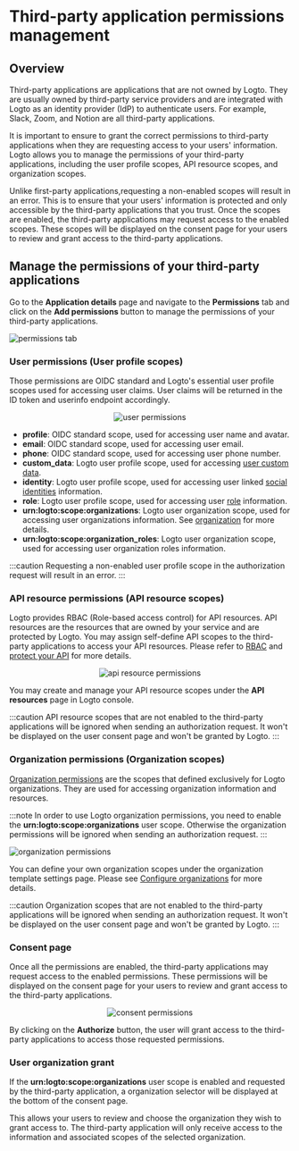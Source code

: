 
<head>
  <link
    rel="canonical"
    href="https://docs.logto.io/integrate-logto/third-party-application/oidc-third-party-application/permission-management/"
  />
</head>

# Third-party application permissions management

## Overview

Third-party applications are applications that are not owned by Logto. They are usually owned by third-party service providers and are integrated with Logto as an identity provider (IdP) to authenticate users. For example, Slack, Zoom, and Notion are all third-party applications.

It is important to ensure to grant the correct permissions to third-party applications when they are requesting access to your users' information. Logto allows you to manage the permissions of your third-party applications, including the user profile scopes, API resource scopes, and organization scopes.

Unlike first-party applications,requesting a non-enabled scopes will result in an error. This is to ensure that your users' information is protected and only accessible by the third-party applications that you trust. Once the scopes are enabled, the third-party applications may request access to the enabled scopes. These scopes will be displayed on the consent page for your users to review and grant access to the third-party applications.

## Manage the permissions of your third-party applications

Go to the **Application details** page and navigate to the **Permissions** tab and click on the **Add permissions** button to manage the permissions of your third-party applications.

![permissions tab](./assets/permission-settings.webp)

### User permissions (User profile scopes)

Those permissions are OIDC standard and Logto's essential user profile scopes used for accessing user claims. User claims will be returned in the ID token and userinfo endpoint accordingly.

<center>
  <img src={UserPermissions} alt="user permissions" width={700} />
</center>

- **profile**: OIDC standard scope, used for accessing user name and avatar.
- **email**: OIDC standard scope, used for accessing user email.
- **phone**: OIDC standard scope, used for accessing user phone number.
- **custom_data**: Logto user profile scope, used for accessing [user custom data](../../references/users/custom-data.md).
- **identity**: Logto user profile scope, used for accessing user linked [social identities](../../references/users/social-identities.md) information.
- **role**: Logto user profile scope, used for accessing user [role](../rbac/README.mdx) information.
- **urn:logto:scope:organizations**: Logto user organization scope, used for accessing user organizations information. See [organization](../organizations/README.mdx) for more details.
- **urn:logto:scope:organization_roles**: Logto user organization scope, used for accessing user organization roles information.

:::caution
Requesting a non-enabled user profile scope in the authorization request will result in an error.
:::

### API resource permissions (API resource scopes)

Logto provides RBAC (Role-based access control) for API resources. API resources are the resources that are owned by your service and are protected by Logto. You may assign self-define API scopes to the third-party applications to access your API resources. Please refer to [RBAC](../rbac/README.mdx) and [protect your API](../protect-your-api/README.mdx) for more details.

<center>
  <img src={APIResourcePermissions} alt="api resource permissions" width={700} />
</center>

You may create and manage your API resource scopes under the **API resources** page in Logto console.

:::caution
API resource scopes that are not enabled to the third-party applications will be ignored when sending an authorization request. It won't be displayed on the user consent page and won't be granted by Logto.
:::

### Organization permissions (Organization scopes)

[Organization permissions](../organizations/understand-how-it-works.mdx) are the scopes that defined exclusively for Logto organizations. They are used for accessing organization information and resources.

:::note
In order to use Logto organization permissions, you need to enable the **urn:logto:scope:organizations** user scope. Otherwise the organization permissions will be ignored when sending an authorization request.
:::

<img src={OrganizationPermissions} alt="organization permissions" width={700} />

You can define your own organization scopes under the organization template settings page. Please see [Configure organizations](../organizations/configuration.mdx) for more details.

:::caution
Organization scopes that are not enabled to the third-party applications will be ignored when sending an authorization request. It won't be displayed on the user consent page and won't be granted by Logto.
:::

### Consent page

Once all the permissions are enabled, the third-party applications may request access to the enabled permissions. These permissions will be displayed on the consent page for your users to review and grant access to the third-party applications.

<center>
  <img src={ConsentPermissions} alt="consent permissions" width={500} />
</center>

By clicking on the **Authorize** button, the user will grant access to the third-party applications to access those requested permissions.

### User organization grant

If the **urn:logto:scope:organizations** user scope is enabled and requested by the third-party application, a organization selector will be displayed at the bottom of the consent page.

This allows your users to review and choose the organization they wish to grant access to. The third-party application will only receive access to the information and associated scopes of the selected organization.
